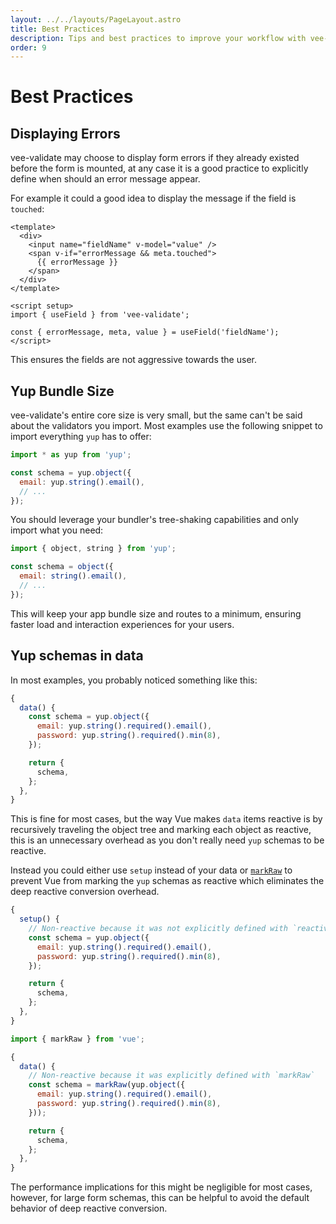 ```yaml
---
layout: ../../layouts/PageLayout.astro
title: Best Practices
description: Tips and best practices to improve your workflow with vee-validate
order: 9
---
```


# Best Practices

## Displaying Errors

vee-validate may choose to display form errors if they already existed before the form is mounted, at any case it is a good practice to explicitly define when should an error message appear.

For example it could a good idea to display the message if the field is `touched`:

```vue
<template>
  <div>
    <input name="fieldName" v-model="value" />
    <span v-if="errorMessage && meta.touched">
      {{ errorMessage }}
    </span>
  </div>
</template>

<script setup>
import { useField } from 'vee-validate';

const { errorMessage, meta, value } = useField('fieldName');
</script>
```

This ensures the fields are not aggressive towards the user.

## Yup Bundle Size

vee-validate's entire core size is very small, but the same can't be said about the validators you import. Most examples use the following snippet to import everything `yup` has to offer:

```js
import * as yup from 'yup';

const schema = yup.object({
  email: yup.string().email(),
  // ...
});
```

You should leverage your bundler's tree-shaking capabilities and only import what you need:

```js
import { object, string } from 'yup';

const schema = object({
  email: string().email(),
  // ...
});
```

This will keep your app bundle size and routes to a minimum, ensuring faster load and interaction experiences for your users.

## Yup schemas in data

In most examples, you probably noticed something like this:

```js
{
  data() {
    const schema = yup.object({
      email: yup.string().required().email(),
      password: yup.string().required().min(8),
    });

    return {
      schema,
    };
  },
}
```

This is fine for most cases, but the way Vue makes `data` items reactive is by recursively traveling the object tree and marking each object as reactive, this is an unnecessary overhead as you don't really need `yup` schemas to be reactive.

Instead you could either use `setup` instead of your data or [`markRaw`](https://v3.vuejs.org/api/basic-reactivity.html#markraw) to prevent Vue from marking the `yup` schemas as reactive which eliminates the deep reactive conversion overhead.

```js
{
  setup() {
    // Non-reactive because it was not explicitly defined with `reactive` or `ref`
    const schema = yup.object({
      email: yup.string().required().email(),
      password: yup.string().required().min(8),
    });

    return {
      schema,
    };
  },
}
```

```js
import { markRaw } from 'vue';

{
  data() {
    // Non-reactive because it was explicitly defined with `markRaw`
    const schema = markRaw(yup.object({
      email: yup.string().required().email(),
      password: yup.string().required().min(8),
    }));

    return {
      schema,
    };
  },
}
```

The performance implications for this might be negligible for most cases, however, for large form schemas, this can be helpful to avoid the default behavior of deep reactive conversion.
